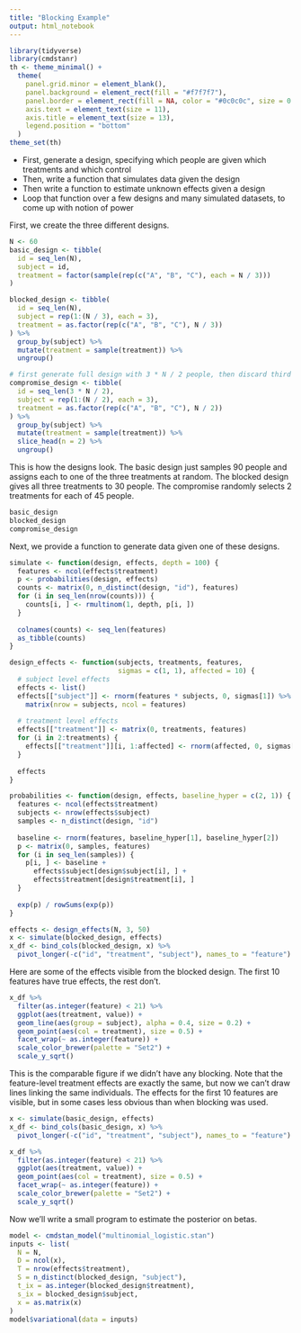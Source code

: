 ```yaml
---
title: "Blocking Example"
output: html_notebook
---
```

```r
library(tidyverse)
library(cmdstanr)
th <- theme_minimal() + 
  theme(
    panel.grid.minor = element_blank(),
    panel.background = element_rect(fill = "#f7f7f7"),
    panel.border = element_rect(fill = NA, color = "#0c0c0c", size = 0.6),
    axis.text = element_text(size = 11),
    axis.title = element_text(size = 13),
    legend.position = "bottom"
  )
theme_set(th)
```

* First, generate a design, specifying which people are given which treatments
and which control
* Then, write a function that simulates data given the design 
* Then write a function to estimate unknown effects given a design
* Loop that function over a few designs and many simulated datasets, to come up
with notion of power

First, we create the three different designs.

```r
N <- 60
basic_design <- tibble(
  id = seq_len(N),
  subject = id,
  treatment = factor(sample(rep(c("A", "B", "C"), each = N / 3)))
)

blocked_design <- tibble(
  id = seq_len(N),
  subject = rep(1:(N / 3), each = 3),
  treatment = as.factor(rep(c("A", "B", "C"), N / 3))
) %>%
  group_by(subject) %>%
  mutate(treatment = sample(treatment)) %>%
  ungroup()

# first generate full design with 3 * N / 2 people, then discard third of treatments
compromise_design <- tibble(
  id = seq_len(3 * N / 2),
  subject = rep(1:(N / 2), each = 3),
  treatment = as.factor(rep(c("A", "B", "C"), N / 2))
) %>%
  group_by(subject) %>%
  mutate(treatment = sample(treatment)) %>%
  slice_head(n = 2) %>%
  ungroup()
```

This is how the designs look. The basic design just samples 90 people and
assigns each to one of the three treatments at random. The blocked design gives
all three treatments to 30 people. The compromise randomly selects 2 treatments
for each of 45 people.

```r
basic_design
blocked_design
compromise_design
```

Next, we provide a function to generate data given one of these designs.

```r
simulate <- function(design, effects, depth = 100) {
  features <- ncol(effects$treatment)
  p <- probabilities(design, effects)
  counts <- matrix(0, n_distinct(design, "id"), features)
  for (i in seq_len(nrow(counts))) {
    counts[i, ] <- rmultinom(1, depth, p[i, ])
  }
  
  colnames(counts) <- seq_len(features)
  as_tibble(counts)
}

design_effects <- function(subjects, treatments, features, 
                           sigmas = c(1, 1), affected = 10) {
  # subject level effects
  effects <- list()
  effects[["subject"]] <- rnorm(features * subjects, 0, sigmas[1]) %>%
    matrix(nrow = subjects, ncol = features)
  
  # treatment level effects
  effects[["treatment"]] <- matrix(0, treatments, features)
  for (i in 2:treatments) {
    effects[["treatment"]][i, 1:affected] <- rnorm(affected, 0, sigmas[2])
  }
  
  effects
}

probabilities <- function(design, effects, baseline_hyper = c(2, 1)) {
  features <- ncol(effects$treatment)
  subjects <- nrow(effects$subject)
  samples <- n_distinct(design, "id")
  
  baseline <- rnorm(features, baseline_hyper[1], baseline_hyper[2])
  p <- matrix(0, samples, features)
  for (i in seq_len(samples)) {
    p[i, ] <- baseline + 
      effects$subject[design$subject[i], ] +
      effects$treatment[design$treatment[i], ]
  }
  
  exp(p) / rowSums(exp(p))
}

```

```r
effects <- design_effects(N, 3, 50)
x <- simulate(blocked_design, effects)
x_df <- bind_cols(blocked_design, x) %>%
  pivot_longer(-c("id", "treatment", "subject"), names_to = "feature")
```

Here are some of the effects visible from the blocked design. The first 10
features have true effects, the rest don't.

```r
x_df %>%
  filter(as.integer(feature) < 21) %>%
  ggplot(aes(treatment, value)) +
  geom_line(aes(group = subject), alpha = 0.4, size = 0.2) +
  geom_point(aes(col = treatment), size = 0.5) +
  facet_wrap(~ as.integer(feature)) +
  scale_color_brewer(palette = "Set2") +
  scale_y_sqrt()
```

This is the comparable figure if we didn't have any blocking. Note that the
feature-level treatment effects are exactly the same, but now we can't draw
lines linking the same individuals. The effects for the first 10 features are
visible, but in some cases less obvious than when blocking was used.

```r
x <- simulate(basic_design, effects)
x_df <- bind_cols(basic_design, x) %>%
  pivot_longer(-c("id", "treatment", "subject"), names_to = "feature")
```

```r
x_df %>%
  filter(as.integer(feature) < 21) %>%
  ggplot(aes(treatment, value)) +
  geom_point(aes(col = treatment), size = 0.5) +
  facet_wrap(~ as.integer(feature)) +
  scale_color_brewer(palette = "Set2") +
  scale_y_sqrt()
```

Now we'll write a small program to estimate the posterior on betas.

```r
model <- cmdstan_model("multinomial_logistic.stan")
inputs <- list(
  N = N,
  D = ncol(x),
  T = nrow(effects$treatment),
  S = n_distinct(blocked_design, "subject"),
  t_ix = as.integer(blocked_design$treatment),
  s_ix = blocked_design$subject,
  x = as.matrix(x)
)
model$variational(data = inputs)
```
